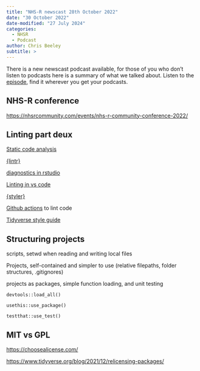 ```yaml
---
title: "NHS-R newscast 28th October 2022"
date: "30 October 2022"
date-modified: "27 July 2024"
categories:
  - NHSR
  - Podcast
author: Chris Beeley
subtitle: >
---
```


There is a new newscast podcast available, for those of you who don’t listen to podcasts here is a summary of what we talked about. Listen to the [episode](http://soundcloud.com/nhs-r-community/nhs-r-newscast-28th-october-2022), find it wherever you get your podcasts.

## **NHS-R conference**

<https://nhsrcommunity.com/events/nhs-r-community-conference-2022/>

## **Linting part deux**

[Static code analysis](https://en.wikipedia.org/wiki/Static_program_analysis)

[{lintr}](https://github.com/r-lib/lintr)

[diagnostics in rstudio](https://support.rstudio.com/hc/en-us/articles/205753617-Code-Diagnostics?version=2022.07.2%2B576&mode=desktop)

[Linting in vs code](https://code.visualstudio.com/docs/languages/r)

[{styler}](https://github.com/r-lib/styler)

[Github actions](https://github.com/r-lib/actions/blob/v2-branch/examples/lint.yaml) to lint code

[Tidyverse style guide](https://style.tidyverse.org/)

## **Structuring projects**

scripts, setwd when reading and writing local files

Projects, self-contained and simpler to use (relative filepaths, folder structures, .gitignores)

projects as packages, simple function loading, and unit testing

`devtools::load_all()`

`usethis::use_package()`

`testthat::use_test()`

## **MIT vs GPL**

<https://choosealicense.com/>

<https://www.tidyverse.org/blog/2021/12/relicensing-packages/>
